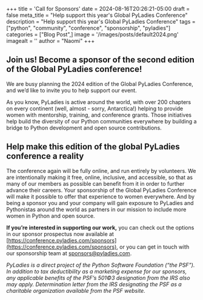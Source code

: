 +++
title = 'Call for Sponsors'
date = 2024-08-16T20:26:21-05:00
draft = false
meta_title = "Help support this year's Global PyLadies Conference"
description = "Help support this year's Global PyLadies Conference"
tags = ["python", "community", "conference", "sponsorship", "pyladies"]
categories = ["Blog Post",]
image = '/images/posts/default2024.png'
imagealt = ''
author = "Naomi"
+++

## Join us! Become a sponsor of the second edition of the Global PyLadies conference!

We are busy planning the 2024 edition of the Global PyLadies Conference, and we’d like to invite you to help support our event.

As you know, PyLadies is active around the world, with over 200 chapters on every continent (well, almost - sorry, Antarctica!) helping to provide women with mentorship, training, and conference grants. Those initiatives help build the diversity of our Python communities everywhere by building a bridge to Python development and open source contributions.

## Help make this edition of the global PyLadies conference a reality

The conference again will be fully online, and run entirely by volunteers. We are intentionally making it free, online, inclusive, and accessible, so that as many of our members as possible can benefit from it in order to further advance their careers. Your sponsorship of the Global PyLadies Conference will make it possible to offer that experience to women everywhere. And by being a sponsor you and your company will gain exposure to PyLadies and Pythonistas around the world as partners in our mission to include more women in Python and open source.

**If you’re interested in supporting our work,** you can check out the options in our sponsor prospectus now available at [https://conference.pyladies.com/sponsors](https://conference.pyladies.com/sponsors), or you can get in touch with our sponsorship team at sponsors@pyladies.com.

*PyLadies is a direct project of the Python Software Foundation (“the PSF”). In addition to tax deductibility as a marketing expense for our sponsors, any applicable benefits of the PSF’s 501©3 designation from the IRS also may apply. Determination letter from the IRS designating the PSF as a charitable organization available from the PSF website.*

